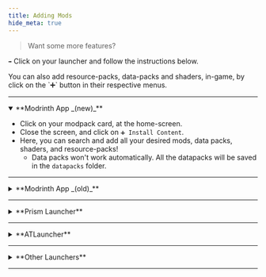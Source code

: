 ```yaml
---
title: Adding Mods
hide_meta: true
---
```


> Want some more features?

`➡️` Click on your launcher and follow the instructions below.

<Callout variant="info">
You can also add resource-packs, data-packs and shaders, in-game, by click on the `➕` button in their respective menus.
</Callout>

***

<details open="open">
<summary>**Modrinth App _(new)_**</summary>

- Click on your modpack card, at the home-screen.
- Close the screen, and click on `➕ Install Content`.
- Here, you can search and add all your desired mods, data packs, shaders, and resource-packs!
	- Data packs won't work automatically. All the datapacks will be saved in the `datapacks` folder.

</details>

***

<details>
<summary>**Modrinth App _(old)_**</summary>

- Click on your modpack card, at the home-screen.
- Click on `⚙️ Options`.
- Scroll all the way down and click on `🔒 Unlock`.

<Callout variant="danger">
Do not click on the `❌ Unpair` button. This will prevent you from updating your modpack.
</Callout>

- Navigate back to the `⬜ Contents` section, and click on `🔍 Add Content`.
- Here, you can search and add all your desired mods, data packs, shaders, and resource-packs!
	- Data packs won't work automatically. All the datapacks will be saved in the `datapacks` folder.

</details>

***

<details>
<summary>**Prism Launcher**</summary>

- Select your modpack card.
- Click on the `Edit` button, on the sidebar.
- A new window will open. Select `Mods` on the tab list, then click on `Download Mods`.
- Search for your desired mod.
- Select the mod and click on `Select mod for download`.
- Click on `Review and confirm`.
- A window will appear, click `Ok`.

The same steps can be repeated for adding resource-packs and shaders.

</details>

***

<details>
<summary>**ATLauncher**</summary>

- You can add mods by clicking on the `Add Mods` button, below your **OptimumFuse** instance.
- Here, you can add all your desired mods, shaders, and resource-packs!

</details>

***

<details>
<summary>**Other Launchers**</summary>

As always, refer to your launcher's documentation.

</details>

***
